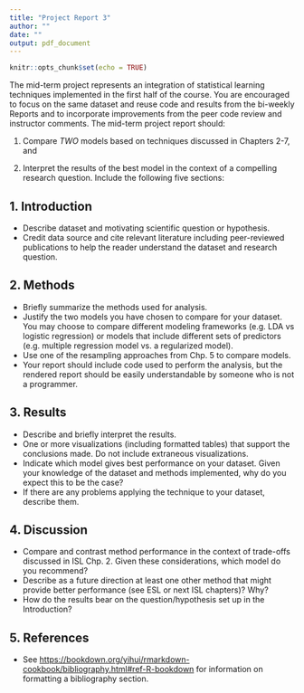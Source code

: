 ```yaml
---
title: "Project Report 3"
author: ""
date: ""
output: pdf_document
---
```


```r
knitr::opts_chunk$set(echo = TRUE)
```

The mid-term project represents an integration of statistical learning techniques implemented in the first half of the course. You are encouraged to focus on the same dataset and reuse code and results from the bi-weekly Reports and to incorporate improvements from the peer code review and instructor comments. The mid-term project report should: 

1. Compare *TWO* models based on techniques discussed in Chapters 2-7, and  

2. Interpret the results of the best model in the context of a compelling research question. Include the following five sections: 

## 1. Introduction  
- Describe dataset and motivating scientific question or hypothesis.
- Credit data source and cite relevant literature including peer-reviewed publications to help the reader understand the dataset and research question.   

## 2. Methods    
- Briefly summarize the methods used for analysis.
- Justify the two models you have chosen to compare for your dataset. You may choose to compare different modeling frameworks (e.g. LDA vs logistic regression) or models that include different sets of predictors (e.g. multiple regression model vs. a regularized model).
- Use one of the resampling approaches from Chp. 5 to compare models.
- Your report should include code used to perform the analysis, but the rendered report should be easily understandable by someone who is not a programmer.
<!-- - Cite packages, the R version you used, and R itself. You can identify the appropriate citation, and extract a BibTex entry to add to your reference file using e.g.: -->
<!-- ```{r, eval = F} -->
<!-- library(tidyverse) -->
<!-- citation() # for R -->
<!-- citation('tidyverse') # for the 'tidyverse' package -->
<!-- ``` -->

## 3. Results  
- Describe and briefly interpret the results.
- One or more visualizations (including formatted tables) that support the conclusions made. Do not include extraneous visualizations. 
- Indicate which model gives best performance on your dataset. Given your knowledge of the dataset and methods implemented, why do you expect this to be the case?
- If there are any problems applying the technique to your dataset, describe them.

## 4. Discussion   
- Compare and contrast method performance in the context of trade-offs discussed in ISL Chp. 2. Given these considerations, which model do you recommend? 
- Describe as a future direction at least one other method that might provide better performance (see ESL or next ISL chapters)? Why?
- How do the results bear on the question/hypothesis set up in the Introduction? 

## 5. References 
- See <https://bookdown.org/yihui/rmarkdown-cookbook/bibliography.html#ref-R-bookdown> for information on formatting a bibliography section.
